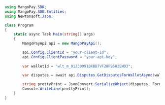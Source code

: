 ```csharp .NET 
using MangoPay.SDK;
using MangoPay.SDK.Entities;
using Newtonsoft.Json;

class Program
{
    static async Task Main(string[] args)
    {
        MangoPayApi api = new MangoPayApi();

        api.Config.ClientId = "your-client-id";
        api.Config.ClientPassword = "your-api-key";
        
        var walletId = "wlt_m_01J30991BXBB7VF28PBS82EWD3";
        
        var disputes = await api.Disputes.GetDisputesForWalletAsync(walletId, new Pagination(1, 100), null);

        string prettyPrint = JsonConvert.SerializeObject(disputes, Formatting.Indented);
        Console.WriteLine(prettyPrint);
    }
}
```